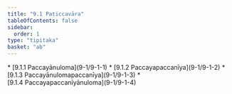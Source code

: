 ```yaml
---
title: "9.1 Paṭiccavāra"
tableOfContents: false
sidebar:
  order: 1
type: "tipitaka"
basket: "ab"
---
```



<DynamicBreadcrumb />



<TableOfContents>
* [9.1.1 Paccayānuloma](9-1/9-1-1)
* [9.1.2 Paccayapaccanīya](9-1/9-1-2)
* [9.1.3 Paccayānulomapaccanīya](9-1/9-1-3)
* [9.1.4 Paccayapaccanīyānuloma](9-1/9-1-4)
</TableOfContents>